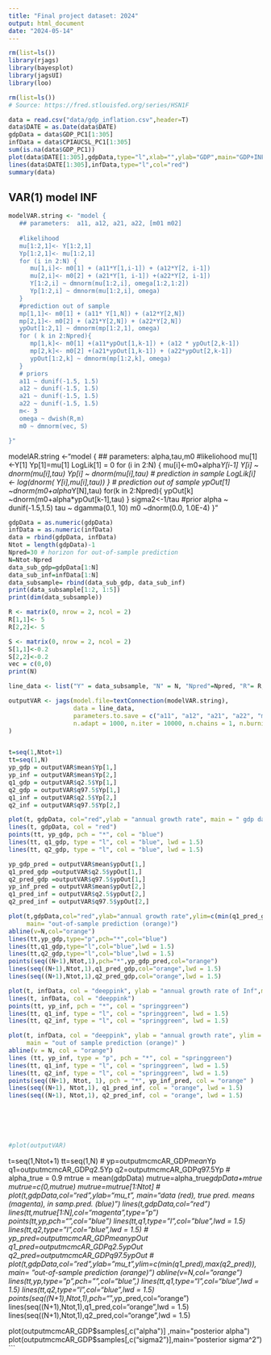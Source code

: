 ```yaml
---
title: "Final project dataset: 2024"
output: html_document
date: "2024-05-14"
---
```


```r
rm(list=ls())
library(rjags)
library(bayesplot)
library(jagsUI)
library(loo)
```


```r
rm(list=ls())
# Source: https://fred.stlouisfed.org/series/HSN1F

data = read.csv("data/gdp_inflation.csv",header=T)
data$DATE = as.Date(data$DATE)
gdpData = data$GDP_PC1[1:305]
infData = data$CPIAUCSL_PC1[1:305]
sum(is.na(data$GDP_PC1))
plot(data$DATE[1:305],gdpData,type="l",xlab="",ylab="GDP",main="GDP+INFL")
lines(data$DATE[1:305],infData,type="l",col="red")
summary(data)

```

## VAR(1) model INF

```r
modelVAR.string <- "model {
   ## parameters:  a11, a12, a21, a22, [m01 m02]
   
   #likelihood
   mu[1:2,1]<- Y[1:2,1]
   Yp[1:2,1]<- mu[1:2,1]
   for (i in 2:N) {
      mu[1,i]<- m0[1] + (a11*Y[1,i-1]) + (a12*Y[2, i-1])
      mu[2,i]<- m0[2] + (a21*Y[1, i-1]) +(a22*Y[2, i-1])
      Y[1:2,i] ~ dmnorm(mu[1:2,i], omega[1:2,1:2])
      Yp[1:2,i] ~ dmnorm(mu[1:2,i], omega)
   }
   #prediction out of sample
   mp[1,1]<- m0[1] + (a11* Y[1,N]) + (a12*Y[2,N])
   mp[2,1]<- m0[2] + (a21*Y[2,N]) + (a22*Y[2,N])
   ypOut[1:2,1] ~ dmnorm(mp[1:2,1], omega)
   for ( k in 2:Npred){
      mp[1,k]<- m0[1] +(a11*ypOut[1,k-1]) + (a12 * ypOut[2,k-1])
      mp[2,k]<- m0[2] +(a21*ypOut[1,k-1]) + (a22*ypOut[2,k-1])
      ypOut[1:2,k] ~ dmnorm(mp[1:2,k], omega)
   }
   # priors
   a11 ~ dunif(-1.5, 1.5)
   a12 ~ dunif(-1.5, 1.5)
   a21 ~ dunif(-1.5, 1.5)
   a22 ~ dunif(-1.5, 1.5)
   m<- 3
   omega ~ dwish(R,m)
   m0 ~ dmnorm(vec, S)

}"
```



modelAR.string <-"model {
  ## parameters: alpha,tau,m0
  #likeliohood 
  mu[1]<-Y[1]
  Yp[1]=mu[1]
  LogLik[1] = 0
  for (i in 2:N) {
    mu[i]<-m0+alpha*Y[i-1]
    Y[i] ~ dnorm(mu[i],tau)
    Yp[i] ~ dnorm(mu[i],tau) # prediction in sample
    LogLik[i] <- log(dnorm( Y[i],mu[i],tau))
  }
  # prediction out of sample 
  ypOut[1] ~dnorm(m0+alpha*Y[N],tau) 
  for(k in 2:Npred){
  ypOut[k] ~dnorm(m0+alpha*ypOut[k-1],tau) 
  }
  sigma2<-1/tau
  #prior 
  alpha ~ dunif(-1.5,1.5)
  tau ~ dgamma(0.1, 10)
  m0 ~dnorm(0.0, 1.0E-4)
}"
```r



gdpData = as.numeric(gdpData)
infData = as.numeric(infData)
data = rbind(gdpData, infData)
Ntot = length(gdpData)-1
Npred=30 # horizon for out-of-sample prediction
N=Ntot-Npred
data_sub_gdp=gdpData[1:N]
data_sub_inf=infData[1:N]
data_subsample= rbind(data_sub_gdp, data_sub_inf)
print(data_subsample[1:2, 1:5])
print(dim(data_subsample))

R <- matrix(0, nrow = 2, ncol = 2)
R[1,1]<- 5
R[2,2]<- 5

S <- matrix(0, nrow = 2, ncol = 2)
S[1,1]<-0.2
S[2,2]<-0.2
vec = c(0,0)
print(N)

line_data <- list("Y" = data_subsample, "N" = N, "Npred"=Npred, "R"= R, "S" = S, "vec"= vec)

outputVAR <- jags(model.file=textConnection(modelVAR.string),
                  data = line_data,
                  parameters.to.save = c("a11", "a12", "a21", "a22", "m0","Yp", "ypOut"),
                  n.adapt = 1000, n.iter = 10000, n.chains = 1, n.burnin = 2000
)



```


```r
t=seq(1,Ntot+1)
tt=seq(1,N)
yp_gdp = outputVAR$mean$Yp[1,]
yp_inf = outputVAR$mean$Yp[2,]
q1_gdp = outputVAR$q2.5$Yp[1,]
q2_gdp = outputVAR$q97.5$Yp[1,]
q1_inf = outputVAR$q2.5$Yp[2,]
q2_inf = outputVAR$q97.5$Yp[2,]

plot(t, gdpData, col="red",ylab = "annual growth rate", main = " gdp data (red), gdp sample prediction (blue)" )
lines(t, gdpData, col = "red")
points(tt, yp_gdp, pch = "*", col = "blue")
lines(tt, q1_gdp, type = "l", col = "blue", lwd = 1.5)
lines(tt, q2_gdp, type = "l", col = "blue", lwd = 1.5)

yp_gdp_pred = outputVAR$mean$ypOut[1,]
q1_pred_gdp =outputVAR$q2.5$ypOut[1,]
q2_pred_gdp =outputVAR$q97.5$ypOut[1,]
yp_inf_pred = outputVAR$mean$ypOut[2,]
q1_pred_inf = outputVAR$q2.5$ypOut[2,]
q2_pred_inf = outputVAR$q97.5$ypOut[2,]

plot(t,gdpData,col="red",ylab="annual growth rate",ylim=c(min(q1_pred_gdp),max(q2_pred_gdp)),
     main= "out-of-sample prediction (orange)")
abline(v=N,col="orange")
lines(tt,yp_gdp,type="p",pch="*",col="blue")
lines(tt,q1_gdp,type="l",col="blue",lwd = 1.5)
lines(tt,q2_gdp,type="l",col="blue",lwd = 1.5)
points(seq((N+1),Ntot,1),pch="*",yp_gdp_pred,col="orange")
lines(seq((N+1),Ntot,1),q1_pred_gdp,col="orange",lwd = 1.5)
lines(seq((N+1),Ntot,1),q2_pred_gdp,col="orange",lwd = 1.5)

plot(t, infData, col = "deeppink", ylab = "annual growth rate of Inf",main = "inf data (magenta), inf sample pred (purple)")
lines(t, infData, col = "deeppink")
points(tt, yp_inf, pch = "*", col = "springgreen")
lines(tt, q1_inf, type = "l", col = "springgreen", lwd = 1.5)
lines(tt, q2_inf, type = "l", col = "springgreen", lwd = 1.5)

plot(t, infData, col = "deeppink", ylab = "annual growth rate", ylim = c(min(q1_pred_inf), max(q2_pred_inf)),
     main = "out of sample prediction (orange)" )
abline(v = N, col = "orange")
lines (tt, yp_inf, type = "p", pch = "*", col = "springgreen")
lines(tt, q1_inf, type = "l", col = "springgreen", lwd = 1.5)
lines(tt, q2_inf, type = "l", col = "springgreen", lwd = 1.5)
points(seq((N+1), Ntot, 1), pch = "*", yp_inf_pred, col = "orange" )
lines(seq((N+1), Ntot,1), q1_pred_inf, col = "orange", lwd = 1.5)
lines(seq((N+1), Ntot,1), q2_pred_inf, col = "orange", lwd = 1.5)






#plot(outputVAR)

```


t=seq(1,Ntot+1)
tt=seq(1,N)
#
yp=outputmcmcAR_GDP$mean$Yp
q1=outputmcmcAR_GDP$q2.5$Yp
q2=outputmcmcAR_GDP$q97.5$Yp
#
alpha_true = 0.9
mtrue = mean(gdpData)
mutrue=alpha_true*gdpData+mtrue
mutrue=c(0,mutrue)
mutrue=mutrue[1:Ntot]
#
plot(t,gdpData,col="red",ylab="mu_t",
     main="data (red), true pred. means (magenta), in samp.pred. (blue)")
lines(t,gdpData,col="red")
lines(tt,mutrue[1:N],col="magenta",type="p")
points(tt,yp,pch="*",col="blue")
lines(tt,q1,type="l",col="blue",lwd = 1.5)
lines(tt,q2,type="l",col="blue",lwd = 1.5)
#
yp_pred=outputmcmcAR_GDP$mean$ypOut
q1_pred=outputmcmcAR_GDP$q2.5$ypOut
q2_pred=outputmcmcAR_GDP$q97.5$ypOut
#
plot(t,gdpData,col="red",ylab="mu_t",ylim=c(min(q1_pred),max(q2_pred)),
     main= "out-of-sample prediction (orange)")
abline(v=N,col="orange")
lines(tt,yp,type="p",pch="*",col="blue",)
lines(tt,q1,type="l",col="blue",lwd = 1.5)
lines(tt,q2,type="l",col="blue",lwd = 1.5)
points(seq((N+1),Ntot,1),pch="*",yp_pred,col="orange")
lines(seq((N+1),Ntot,1),q1_pred,col="orange",lwd = 1.5)
lines(seq((N+1),Ntot,1),q2_pred,col="orange",lwd = 1.5)


plot(outputmcmcAR_GDP$samples[,c("alpha")]
,main="posterior alpha")
plot(outputmcmcAR_GDP$samples[,c("sigma2")],main="posterior sigma^2")
```







